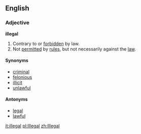 ==English==

===Adjective===
'''illegal'''
# Contrary to or [[forbidden]] by law.
# Not [[permitted]] by [[rule]]s, but not necessarily against the [[law]].
====Synonyms====
*[[criminal]]
*[[felonious]]
*[[illicit]]
*[[unlawful]]

====Antonyms====
*[[legal]]
*[[lawful]]

[[it:illegal]]
[[pl:Illegal]]
[[zh:Illegal]]